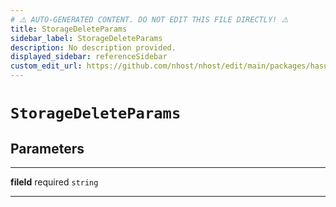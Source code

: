```yaml
---
# ⚠️ AUTO-GENERATED CONTENT. DO NOT EDIT THIS FILE DIRECTLY! ⚠️
title: StorageDeleteParams
sidebar_label: StorageDeleteParams
description: No description provided.
displayed_sidebar: referenceSidebar
custom_edit_url: https://github.com/nhost/nhost/edit/main/packages/hasura-storage-js/src/packages/hasura-storage-js/src/utils/types.ts#L44
---
```


# `StorageDeleteParams`

## Parameters

---

**<span className="parameter-name">fileId</span>** <span className="optional-status">required</span> `string`

---
